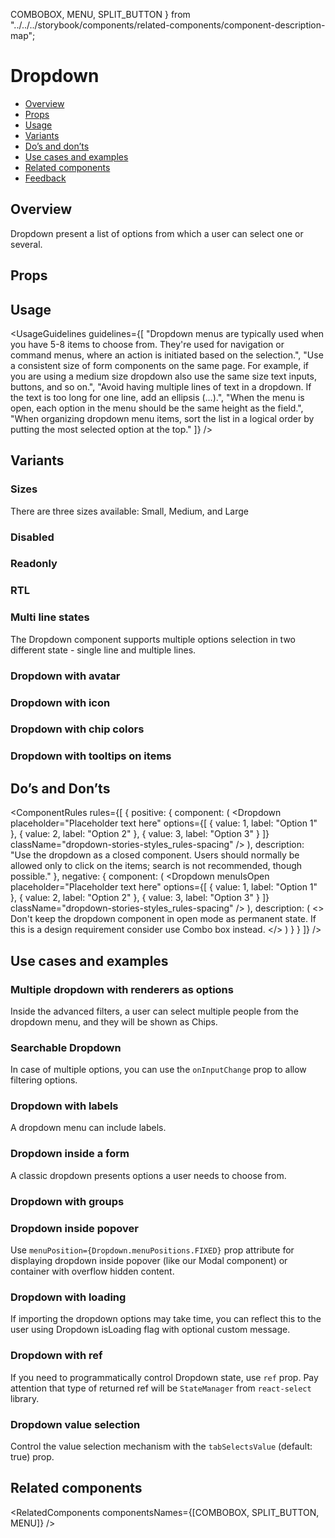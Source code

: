   COMBOBOX,
  MENU,
  SPLIT_BUTTON
} from "../../../storybook/components/related-components/component-description-map";

<Meta of={DropdownStories} />

# Dropdown

- [Overview](#overview)
- [Props](#props)
- [Usage](#usage)
- [Variants](#variants)
- [Do’s and don’ts](#dos-and-donts)
- [Use cases and examples](#use-cases-and-examples)
- [Related components](#related-components)
- [Feedback](#feedback)

## Overview

Dropdown present a list of options from which a user can select one or several.

<Canvas>
  <Story of={DropdownStories.Overview} />
</Canvas>

## Props

<Controls />

## Usage

<UsageGuidelines
  guidelines={[
    "Dropdown menus are typically used when you have 5-8 items to choose from. They're used for navigation or command menus, where an action is initiated based on the selection.",
    "Use a consistent size of form components on the same page. For example, if you are using a medium size dropdown also use the same size text inputs, buttons, and so on.",
    "Avoid having multiple lines of text in a dropdown. If the text is too long for one line, add an ellipsis (…).",
    "When the menu is open, each option in the menu should be the same height as the field.",
    "When organizing dropdown menu items, sort the list in a logical order by putting the most selected option at the top."
  ]}
/>

## Variants

### Sizes

There are three sizes available: Small, Medium, and Large

<Canvas>
  <Story of={DropdownStories.Sizes} />
</Canvas>

### Disabled

<Canvas>
  <Story of={DropdownStories.Disabled} />
</Canvas>

### Readonly

<Canvas>
  <Story of={DropdownStories.Readonly} />
</Canvas>

### RTL

<Canvas>
  <Story of={DropdownStories.Rtl} />
</Canvas>

### Multi line states

The Dropdown component supports multiple options selection in two different state - single line and multiple lines.

<Canvas>
  <Story of={DropdownStories.MultiChoiceWithDifferentStates} />
</Canvas>

### Dropdown with avatar

<Canvas>
  <Story of={DropdownStories.DropdownWithAvatar} />
</Canvas>

### Dropdown with icon

<Canvas>
  <Story of={DropdownStories.DropdownWithIcon} />
</Canvas>

### Dropdown with chip colors

<Canvas>
  <Story of={DropdownStories.DropdownWithChipColors} />
</Canvas>

### Dropdown with tooltips on items

<Canvas>
  <Story of={DropdownStories.DropdownWithTooltipsOnItems} />
</Canvas>

## Do’s and Don’ts

<ComponentRules
  rules={[
    {
      positive: {
        component: (
          <Dropdown
            placeholder="Placeholder text here"
            options={[
              { value: 1, label: "Option 1" },
              { value: 2, label: "Option 2" },
              { value: 3, label: "Option 3" }
            ]}
            className="dropdown-stories-styles_rules-spacing"
          />
        ),
        description:
          "Use the dropdown as a closed component. Users should normally be allowed only to click on the items; search is not recommended, though possible."
      },
      negative: {
        component: (
          <Dropdown
            menuIsOpen
            placeholder="Placeholder text here"
            options={[
              { value: 1, label: "Option 1" },
              { value: 2, label: "Option 2" },
              { value: 3, label: "Option 3" }
            ]}
            className="dropdown-stories-styles_rules-spacing"
          />
        ),
        description: (
          <>
            Don't keep the dropdown component in open mode as permanent state. If this is a design requirement consider
            use
            <Link href="/?path=/docs/inputs-combobox--overview">Combo box</Link>
            instead.
          </>
        )
      }
    }
  ]}
/>

## Use cases and examples

### Multiple dropdown with renderers as options

Inside the advanced filters, a user can select multiple people from the dropdown menu, and they will be shown as Chips.

<Canvas>
  <Story of={DropdownStories.DropdownWithChips} />
</Canvas>

### Searchable Dropdown

In case of multiple options, you can use the `onInputChange` prop to allow filtering options.

<Canvas>
  <Story of={DropdownStories.SearchableDropdown} />
</Canvas>

### Dropdown with labels

A dropdown menu can include labels.

<Canvas>
  <Story of={DropdownStories.DropdownWithLabels} />
</Canvas>

### Dropdown inside a form

A classic dropdown presents options a user needs to choose from.

<Canvas>
  <Story of={DropdownStories.DropdownInsideAForm} />
</Canvas>

### Dropdown with groups

<Canvas>
  <Story of={DropdownStories.DropdownWithGroups} />
</Canvas>

### Dropdown inside popover

Use <code>menuPosition={Dropdown.menuPositions.FIXED}</code> prop attribute for displaying dropdown inside popover (like our Modal
component) or container with overflow hidden content.

<TipDevTipPopover />

<Canvas>
  <Story of={DropdownStories.DropdownInsidePopover} />
</Canvas>

### Dropdown with loading

If importing the dropdown options may take time, you can reflect this to the user using Dropdown isLoading flag with optional custom message.

<Canvas>
  <Story of={DropdownStories.DropdownWithLoading} />
</Canvas>

### Dropdown with ref

If you need to programmatically control Dropdown state, use `ref` prop. Pay attention that type of returned ref will be `StateManager` from <Link withoutSpacing href="https://react-select.com/home">`react-select`</Link> library.

<Canvas>
  <Story of={DropdownStories.DropdownWithRef} />
</Canvas>

### Dropdown value selection

Control the value selection mechanism with the <code>tabSelectsValue</code> (default: true) prop.

<Canvas>
  <Story of={DropdownStories.DropdownValueSelection} />
</Canvas>

## Related components

<RelatedComponents componentsNames={[COMBOBOX, SPLIT_BUTTON, MENU]} />
